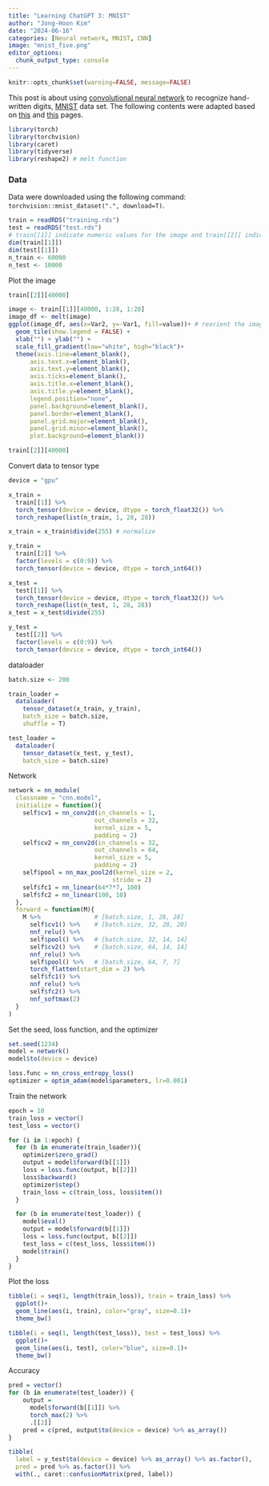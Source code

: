 ```yaml
---
title: "Learning ChatGPT 3: MNIST"
author: "Jong-Hoon Kim"
date: "2024-06-16"
categories: [Neural network, MNIST, CNN]
image: "mnist_five.png"
editor_options: 
  chunk_output_type: console
---
```


```r
knitr::opts_chunk$set(warning=FALSE, message=FALSE) 
```


This post is about using [convolutional neural network](https://en.wikipedia.org/wiki/Convolutional_neural_network) to recognize hand-written digits, [MNIST](https://en.wikipedia.org/wiki/MNIST_database) data set. The following contents were adapted based on  [this](https://jtr13.github.io/cc21fall2/tutorial-on-r-torch-package.html) and 
[this](https://blog.naver.com/flynt1/222419808861) pages. 


```r
library(torch)
library(torchvision)
library(caret)
library(tidyverse)
library(reshape2) # melt function
```


### Data

Data were downloaded using the following command: `torchvision::mnist_dataset(".", download=T)`.
```r
train = readRDS("training.rds")
test = readRDS("test.rds")
# train[[1]] indicate numeric values for the image and train[[2]] indicate the correct number
dim(train[[1]])
dim(test[[1]])
n_train <- 60000
n_test <- 10000
```


Plot the image

```r
train[[2]][40000]

image <- train[[1]][40000, 1:28, 1:28]
image_df <- melt(image)
ggplot(image_df, aes(x=Var2, y=-Var1, fill=value))+ # reorient the image
  geom_tile(show.legend = FALSE) + 
  xlab("") + ylab("") +
  scale_fill_gradient(low="white", high="black")+
  theme(axis.line=element_blank(),
      axis.text.x=element_blank(),
      axis.text.y=element_blank(),
      axis.ticks=element_blank(),
      axis.title.x=element_blank(),
      axis.title.y=element_blank(),
      legend.position="none",
      panel.background=element_blank(),
      panel.border=element_blank(),
      panel.grid.major=element_blank(),
      panel.grid.minor=element_blank(),
      plot.background=element_blank())

train[[2]][40000]
```

Convert data to tensor type  
```r
device = "gpu"

x_train =
  train[[1]] %>% 
  torch_tensor(device = device, dtype = torch_float32()) %>% 
  torch_reshape(list(n_train, 1, 28, 28)) 

x_train = x_train$divide(255) # normalize

y_train =
  train[[2]] %>% 
  factor(levels = c(0:9)) %>% 
  torch_tensor(device = device, dtype = torch_int64())

x_test =
  test[[1]] %>% 
  torch_tensor(device = device, dtype = torch_float32()) %>% 
  torch_reshape(list(n_test, 1, 28, 28))
x_test = x_test$divide(255) 

y_test =
  test[[2]] %>%
  factor(levels = c(0:9)) %>% 
  torch_tensor(device = device, dtype = torch_int64())
```


dataloader

```r
batch.size <- 200

train_loader =
  dataloader(
    tensor_dataset(x_train, y_train),
    batch_size = batch.size,
    shuffle = T)

test_loader =
  dataloader(
    tensor_dataset(x_test, y_test),
    batch_size = batch.size)
```

Network 

```r
network = nn_module(
  classname = "cnn.model",
  initialize = function(){
    self$cv1 = nn_conv2d(in_channels = 1,
                        out_channels = 32,
                        kernel_size = 5,
                        padding = 2)
    self$cv2 = nn_conv2d(in_channels = 32,
                        out_channels = 64,
                        kernel_size = 5,
                        padding = 2)
    self$pool = nn_max_pool2d(kernel_size = 2,
                             stride = 2)
    self$fc1 = nn_linear(64*7*7, 100)
    self$fc2 = nn_linear(100, 10)
  },
  forward = function(M){
    M %>%               # [batch.size, 1, 28, 28]
      self$cv1() %>%    # [batch.size, 32, 28, 28]
      nnf_relu() %>% 
      self$pool() %>%   # [batch.size, 32, 14, 14]
      self$cv2() %>%    # [batch.size, 64, 14, 14]
      nnf_relu() %>% 
      self$pool() %>%   # [batch.size, 64, 7, 7]
      torch_flatten(start_dim = 2) %>% 
      self$fc1() %>% 
      nnf_relu() %>% 
      self$fc2() %>% 
      nnf_softmax(2)
  }
)
```

Set the seed, loss function, and the optimizer 
```r
set.seed(1234)
model = network()
model$to(device = device)

loss.func = nn_cross_entropy_loss()
optimizer = optim_adam(model$parameters, lr=0.001)
```

Train the network
```r
epoch = 10
train_loss = vector()
test_loss = vector()

for (i in 1:epoch) {
  for (b in enumerate(train_loader)){
    optimizer$zero_grad()
    output = model$forward(b[[1]])
    loss = loss.func(output, b[[2]])
    loss$backward()
    optimizer$step()
    train_loss = c(train_loss, loss$item())
  }

  for (b in enumerate(test_loader)) {
    model$eval()
    output = model$forward(b[[1]])
    loss = loss.func(output, b[[2]])
    test_loss = c(test_loss, loss$item())
    model$train()
  }
}
```

Plot the loss

```r
tibble(i = seq(1, length(train_loss)), train = train_loss) %>% 
  ggplot()+
  geom_line(aes(i, train), color="gray", size=0.1)+
  theme_bw()

tibble(i = seq(1, length(test_loss)), test = test_loss) %>% 
  ggplot()+
  geom_line(aes(i, test), color="blue", size=0.1)+
  theme_bw()
```

Accuracy
```r
pred = vector()
for (b in enumerate(test_loader)) {
    output = 
      model$forward(b[[1]]) %>% 
      torch_max(2) %>% 
      .[[2]]
    pred = c(pred, output$to(device = device) %>% as_array())
}

tibble(
  label = y_test$to(device = device) %>% as_array() %>% as.factor(),
  pred = pred %>% as.factor()) %>% 
  with(., caret::confusionMatrix(pred, label))

```


